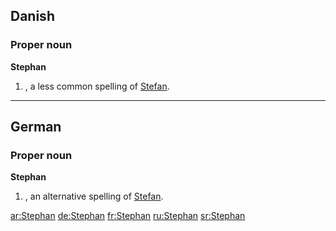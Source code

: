 ==Danish==

===Proper noun===
'''Stephan'''

# {{given name|male||da:}}, a less common spelling of [[Stefan]].

----

==German==

===Proper noun===
'''Stephan'''

# {{given name|male||de:}}, an alternative spelling of [[Stefan]].

[[ar:Stephan]]
[[de:Stephan]]
[[fr:Stephan]]
[[ru:Stephan]]
[[sr:Stephan]]